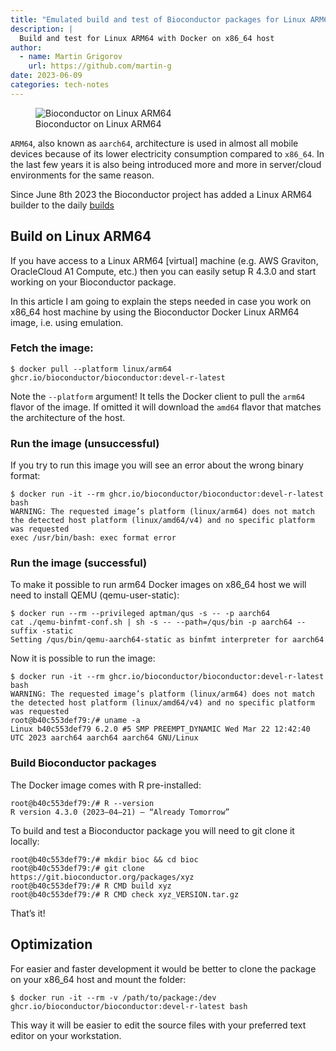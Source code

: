 ```yaml
---
title: "Emulated build and test of Bioconductor packages for Linux ARM64"
description: |
  Build and test for Linux ARM64 with Docker on x86_64 host
author:
  - name: Martin Grigorov
    url: https://github.com/martin-g
date: 2023-06-09
categories: tech-notes
---
```


![Bioconductor on Linux ARM64](bioconductor_logo_cmyk.png)

`ARM64`, also known as `aarch64`, architecture is used in almost all 
mobile devices because of its lower electricity consumption 
compared to `x86_64`. In the last few years it is also being 
introduced more and more in server/cloud environments for the same
reason.

Since June 8th 2023 the Bioconductor project has added a Linux ARM64 builder to 
the daily [builds](https://bioconductor.org/checkResults/3.18/bioc-LATEST/long-report.html)


## Build on Linux ARM64

If you have access to a Linux ARM64 [virtual] machine (e.g. AWS Graviton, 
OracleCloud A1 Compute, etc.) then you can easily setup R 4.3.0 and start 
working on your Bioconductor package.

In this article I am going to explain the steps needed in case you work on 
x86_64 host machine by using the Bioconductor Docker Linux ARM64 image, 
i.e. using emulation.

### Fetch the image:

```
$ docker pull --platform linux/arm64 ghcr.io/bioconductor/bioconductor:devel-r-latest
```

Note the `--platform` argument! It tells the Docker client to pull the `arm64` 
flavor of the image. If omitted it will download the `amd64` flavor that 
matches the architecture of the host.

### Run the image (unsuccessful)

If you try to run this image you will see an error about the wrong binary 
format:

```
$ docker run -it --rm ghcr.io/bioconductor/bioconductor:devel-r-latest bash
WARNING: The requested image’s platform (linux/arm64) does not match the detected host platform (linux/amd64/v4) and no specific platform was requested
exec /usr/bin/bash: exec format error
```

### Run the image (successful)

To make it possible to run arm64 Docker images on x86_64 host we will need to 
install QEMU (qemu-user-static):

```
$ docker run --rm --privileged aptman/qus -s -- -p aarch64
cat ./qemu-binfmt-conf.sh | sh -s -- --path=/qus/bin -p aarch64 --suffix -static
Setting /qus/bin/qemu-aarch64-static as binfmt interpreter for aarch64
```

Now it is possible to run the image:

```
$ docker run -it --rm ghcr.io/bioconductor/bioconductor:devel-r-latest bash
WARNING: The requested image’s platform (linux/arm64) does not match the detected host platform (linux/amd64/v4) and no specific platform was requested
root@b40c553def79:/# uname -a
Linux b40c553def79 6.2.0 #5 SMP PREEMPT_DYNAMIC Wed Mar 22 12:42:40 UTC 2023 aarch64 aarch64 aarch64 GNU/Linux
```

### Build Bioconductor packages

The Docker image comes with R pre-installed:

```
root@b40c553def79:/# R --version
R version 4.3.0 (2023–04–21) — “Already Tomorrow”
```

To build and test a Bioconductor package you will need to git clone it locally:

```
root@b40c553def79:/# mkdir bioc && cd bioc
root@b40c553def79:/# git clone https://git.bioconductor.org/packages/xyz
root@b40c553def79:/# R CMD build xyz
root@b40c553def79:/# R CMD check xyz_VERSION.tar.gz
```

That’s it!

## Optimization

For easier and faster development it would be better to clone the package on 
your x86_64 host and mount the folder:

```
$ docker run -it --rm -v /path/to/package:/dev ghcr.io/bioconductor/bioconductor:devel-r-latest bash
```

This way it will be easier to edit the source files with your preferred text 
editor on your workstation.

